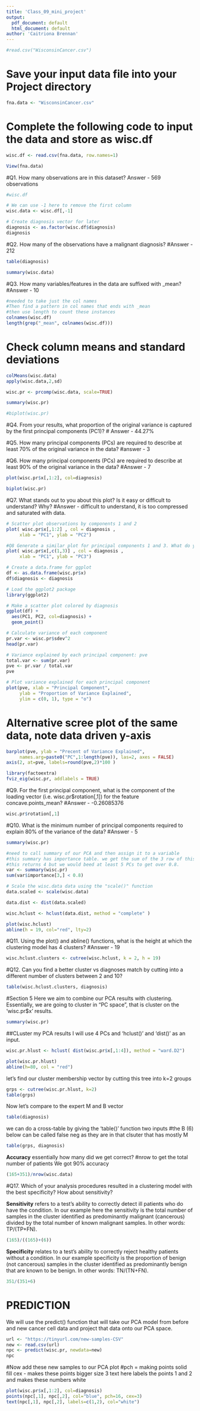 ```yaml
---
title: 'Class_09_mini_project'
output:
  pdf_document: default
  html_document: default
author: 'Caitriona Brennan'
---
```



```r
#read.csv("WisconsinCancer.csv")
```
# Save your input data file into your Project directory
```r
fna.data <- "WisconsinCancer.csv"
```
# Complete the following code to input the data and store as wisc.df
```r
wisc.df <- read.csv(fna.data, row.names=1)
```

```r
View(fna.data)
```
#Q1. How many observations are in this dataset?
Answer - 569 observations
```r
#wisc.df
```

```r
# We can use -1 here to remove the first column
wisc.data <- wisc.df[,-1]
```

```r
# Create diagnosis vector for later 
diagnosis <- as.factor(wisc.df$diagnosis)
diagnosis
```
#Q2. How many of the observations have a malignant diagnosis?
#Answer - 212 
```r
table(diagnosis)
```
```r
summary(wisc.data)
```
#Q3. How many variables/features in the data are suffixed with _mean?
#Answer - 10

```r
#needed to take just the col names
#Then find a pattern in col names that ends with _mean
#then use length to count these instances
colnames(wisc.df)
length(grep("_mean", colnames(wisc.df)))
```

# Check column means and standard deviations
```r
colMeans(wisc.data)
apply(wisc.data,2,sd)
```


```r
wisc.pr <- prcomp(wisc.data, scale=TRUE)
```

```r
summary(wisc.pr)
```
```r
#biplot(wisc.pr)
```
#Q4. From your results, what proportion of the original variance is captured by the first principal components (PC1)?
# Answer - 44.27%

#Q5. How many principal components (PCs) are required to describe at least 70% of the original variance in the data?
#answer - 3

#Q6. How many principal components (PCs) are required to describe at least 90% of the original variance in the data?
#Answer - 7

```r
plot(wisc.pr$x[,1:2], col=diagnosis)
```

```r
biplot(wisc.pr)
```

#Q7. What stands out to you about this plot? Is it easy or difficult to understand? Why?
#Answer - difficult to understand, it is too compressed and saturated with data.


```r
# Scatter plot observations by components 1 and 2
plot( wisc.pr$x[,1:2] , col = diagnosis , 
     xlab = "PC1", ylab = "PC2")
```
```r
#Q8 Generate a similar plot for principal components 1 and 3. What do you notice about these plots?
plot( wisc.pr$x[,c(1,3)] , col = diagnosis , 
     xlab = "PC1", ylab = "PC3")
```


```r
# Create a data.frame for ggplot
df <- as.data.frame(wisc.pr$x)
df$diagnosis <- diagnosis

# Load the ggplot2 package
library(ggplot2)

# Make a scatter plot colored by diagnosis
ggplot(df) + 
  aes(PC1, PC2, col=diagnosis) + 
  geom_point()
```

```r
# Calculate variance of each component
pr.var <- wisc.pr$sdev^2
head(pr.var)
```

```r
# Variance explained by each principal component: pve
total.var <- sum(pr.var)
pve <- pr.var / total.var
pve

# Plot variance explained for each principal component
plot(pve, xlab = "Principal Component", 
     ylab = "Proportion of Variance Explained", 
     ylim = c(0, 1), type = "o")
```

# Alternative scree plot of the same data, note data driven y-axis
```r
barplot(pve, ylab = "Precent of Variance Explained",
     names.arg=paste0("PC",1:length(pve)), las=2, axes = FALSE)
axis(2, at=pve, labels=round(pve,2)*100 )
```
```r
library(factoextra)
fviz_eig(wisc.pr, addlabels = TRUE)
```
 #Q9. For the first principal component, what is the component of the loading vector (i.e. wisc.pr$rotation[,1]) for the feature concave.points_mean? 
 #Answer - -0.26085376

```r
wisc.pr$rotation[,1]
```
#Q10. What is the minimum number of principal components required to explain 80% of the variance of the data?
#Answer - 5  
```r
summary(wisc.pr)
```

```r
#need to call summary of our PCA and then assign it to a variable
#this summary has importance table. we get the sum of the 3 row of this table and see when it is less than 0.8.
#this returns 4 but we would beed at least 5 PCs to get over 0.8.
var <- summary(wisc.pr)
sum(var$importance[3,] < 0.8)
```
```r
# Scale the wisc.data data using the "scale()" function
data.scaled <- scale(wisc.data)
```

```r
data.dist <- dist(data.scaled)
```

```r
wisc.hclust <- hclust(data.dist, method = "complete" )
```

```r
plot(wisc.hclust)
abline(h = 19, col="red", lty=2)
```
#Q11. Using the plot() and abline() functions, what is the height at which the clustering model has 4 clusters?
#Answer - 19

```r
wisc.hclust.clusters <- cutree(wisc.hclust, k = 2, h = 19)
```


#Q12. Can you find a better cluster vs diagnoses match by cutting into a different number of clusters between 2 and 10?

```r
table(wisc.hclust.clusters, diagnosis)
```






#Section 5
Here we aim to combine our PCA results with clustering. Essentially, we are going to cluster in "PC space", that is cluster on the 'wisc.pr$x' results.


```r
summary(wisc.pr)
```

##CLuster my PCA results
I will use 4 PCs and 'hclust()' and 'dist()' as an input.

```r
wisc.pr.hlust <- hclust( dist(wisc.pr$x[,1:4]), method = "ward.D2")
```


```r
plot(wisc.pr.hlust)
abline(h=80, col = "red")
```

let's find our cluster membership vector by cutting this tree into k=2 groups

```r
grps <- cutree(wisc.pr.hlust, k=2)
table(grps)
```

Now let's compare to the expert M and B vector

```r
table(diagnosis)
```

we can do a cross-table by giving the 'table()' function two inputs
#the  B (6) below can be called false neg as they are in that clsuter that has mostly M

```r
table(grps, diagnosis)
```

**Accuracy** essentially how many did we get correct?
#nrow to get the total number of patients 
We got 90% accuracy 
```r
(165+351)/nrow(wisc.data)
```
#Q17. Which of your analysis procedures resulted in a clustering model with the best specificity? How about sensitivity?

**Sensitivity** refers to a test’s ability to correctly detect ill patients who do have the condition. In our example here the sensitivity is the total number of samples in the cluster identified as predominantly malignant (cancerous) divided by the total number of known malignant samples. In other words: TP/(TP+FN).

```r
(165)/((165)+(6))
```
**Specificity** relates to a test’s ability to correctly reject healthy patients without a condition. In our example specificity is the proportion of benign (not cancerous) samples in the cluster identified as predominantly benign that are known to be benign. In other words: TN/(TN+FN).


```r
351/(351+6)
```

# PREDICTION 
We will use the predict() function that will take our PCA model from before and new cancer cell data and project that data onto our PCA space.

```r
url <- "https://tinyurl.com/new-samples-CSV"
new <- read.csv(url)
npc <- predict(wisc.pr, newdata=new)
npc
```

#Now add these new samples to our PCA plot
#pch = making points solid fill
cex - makes these points bigger size 3
text here labels the points 1 and 2 and makes these numbers white

```r
plot(wisc.pr$x[,1:2], col=diagnosis)
points(npc[,1], npc[,2], col="blue", pch=16, cex=3)
text(npc[,1], npc[,2], labels=c(1,2), col="white")
```




